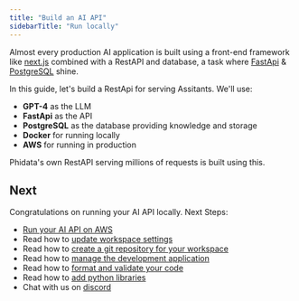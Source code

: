 ```yaml
---
title: "Build an AI API"
sidebarTitle: "Run locally"
---
```


Almost every production AI application is built using a front-end framework like [next.js](https://nextjs.org) combined with a RestAPI and database, a task where [FastApi](https://fastapi.tiangolo.com/) & [PostgreSQL](https://www.postgresql.org/) shine.

In this guide, let's build a RestApi for serving Assitants. We'll use:

- **GPT-4** as the LLM
- **FastApi** as the API
- **PostgreSQL** as the database providing knowledge and storage
- **Docker** for running locally
- **AWS** for running in production

<Note>

Phidata's own RestAPI serving millions of requests is built using this.

</Note>

<Snippet file="setup.mdx" />

<Snippet file="create-ai-api-codebase.mdx" />

<Snippet file="set-openai-key.mdx" />

<Snippet file="local-api-and-database.mdx" />

<Snippet file="ai-api-view-api-endpoints.mdx" />

<Snippet file="ai-api-add-data.mdx" />

<Snippet file="ai-api-build-ai-product.mdx" />

<Snippet file="stop-local-workspace.mdx" />

## Next

Congratulations on running your AI API locally. Next Steps:

- [Run your AI API on AWS](/examples/api/ai-api/run-aws)
- Read how to [update workspace settings](/how-to/workspace-settings)
- Read how to [create a git repository for your workspace](/how-to/git-repo)
- Read how to [manage the development application](/how-to/development-app)
- Read how to [format and validate your code](/how-to/format-and-validate)
- Read how to [add python libraries](/how-to/python-libraries)
- Chat with us on [discord](https://discord.gg/4MtYHHrgA8)
